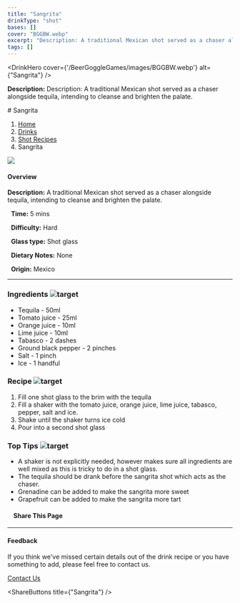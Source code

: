 ```yaml
---
title: "Sangrita"
drinkType: "shot"
bases: []
cover: "BGGBW.webp"
excerpt: "Description: A traditional Mexican shot served as a chaser alongside tequila, intending to cleanse and brighten the palate."
tags: []
---
```



<DrinkHero
  cover={'/BeerGoggleGames/images/BGGBW.webp'}
  alt={"Sangrita"}
/>

<DrinkSection title="Overview" icon="/BeerGoggleGames/images/info.webp">
<p><strong>Description:</strong> Description: A traditional Mexican shot served as a chaser alongside tequila, intending to cleanse and brighten the palate.</p>
</DrinkSection>

<DrinkSection title="Ingredients" icon="/BeerGoggleGames/images/liquor.webp">
<!-- Add ingredients -->
</DrinkSection>

<DrinkSection title="Method" icon="/BeerGoggleGames/images/question.webp">
# Sangrita

1.  [Home](/)
2.  [Drinks](drinks)
3.  [Shot Recipes](drinks/shotrecipes)
4.  Sangrita

![](/images/sangrita.webp)

#### Overview

**Description:** A traditional Mexican shot served as a chaser alongside tequila, intending to cleanse and brighten the palate.

  **Time:** 5 mins

  **Difficulty:** Hard

  **Glass type:** Shot glass

  **Dietary Notes:** None

  **Origin:** Mexico

* * *

### Ingredients ![target](/images/liquor.webp)

-   Tequila - 50ml
-   Tomato juice - 25ml
-   Orange juice - 10ml
-   Lime juice - 10ml
-   Tabasco - 2 dashes
-   Ground black pepper - 2 pinches
-   Salt - 1 pinch
-   Ice - 1 handful

### Recipe ![target](/images/rules.webp)

1.  Fill one shot glass to the brim with the tequila
2.  Fill a shaker with the tomato juice, orange juice, lime juice, tabasco, pepper, salt and ice.
3.  Shake until the shaker turns ice cold
4.  Pour into a second shot glass

### Top Tips ![target](/images/lightbulb.webp)

-   A shaker is not explicitly needed, however makes sure all ingredients are well mixed as this is tricky to do in a shot glass.
-   The tequila should be drank before the sangrita shot which acts as the chaser.
-   Grenadine can be added to make the sangrita more sweet
-   Grapefruit can be added to make the sangrita more tart

####     Share This Page

[](https://www.facebook.com/sharer/sharer.php?u=beergogglegames.co.uk/Drinks/ShotRecipes/sangrita)[](https://www.instagram.com/direct/new/)[](https://twitter.com/intent/tweet?url=beergogglegames.co.uk/Drinks/ShotRecipes/sangrita)

* * *

#### Feedback

If you think we've missed certain details out of the drink recipe or you have something to add, please feel free to contact us.

  
  
  
[Contact Us](contact)
</DrinkSection>



<ShareButtons title={"Sangrita"} />
<FeedbackCard></FeedbackCard>
